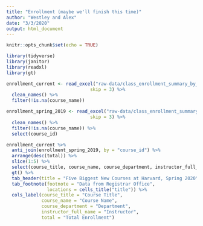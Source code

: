 ```yaml
---
title: "Enrollment (maybe we'll finish this time)"
author: "Westley and Alex"
date: "3/3/2020"
output: html_document
---
```


```r
knitr::opts_chunk$set(echo = TRUE)

library(tidyverse)
library(janitor)
library(readxl)
library(gt)

enrollment_current <- read_excel("raw-data/class_enrollment_summary_by_term_2.25.20_0.xlsx",
                               skip = 3) %>% 
  clean_names() %>% 
  filter(!is.na(course_name))

enrollment_spring_2019 <- read_excel("raw-data/class_enrollment_summary_by_term_3.22.19_0.xlsx",
                               skip = 3) %>% 
  clean_names() %>% 
  filter(!is.na(course_name)) %>% 
  select(course_id)

```

```r

enrollment_current %>% 
  anti_join(enrollment_spring_2019, by = "course_id") %>% 
  arrange(desc(total)) %>% 
  slice(1:5) %>% 
  select(course_title, course_name, course_department, instructor_full_name, total) %>% 
  gt() %>% 
  tab_header(title = "Five Biggest New Courses at Harvard, Spring 2020") %>% 
  tab_footnote(footnote = "Data from Registrar Office",
               locations = cells_title("title")) %>% 
  cols_label(course_title = "Course Title",
             course_name = "Course Name",
             course_department = "Department",
             instructor_full_name = "Instructor",
             total = "Total Enrollment")

```

